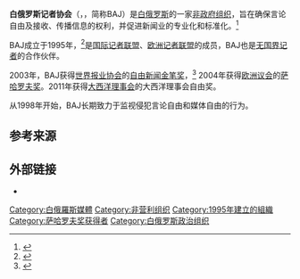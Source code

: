 {{Infobox organization
|name = 白俄罗斯记者协会
|type = [[非政府组织|非政府组织]]
|formation = 1995年9月16日
|headquarters = [[明斯克|明斯克]]
|website = {{official website}}
}}
'''白俄罗斯记者协会'''（{{lang-be|Беларуская асацыяцыя журналістаў}}，{{lang-en|Belarusian Association of Journalists}}，简称BAJ）是[[白俄罗斯|白俄罗斯]]的一家[[非政府组织|非政府组织]]，旨在确保言论自由及接收、传播信息的权利，并促进新闻业的专业化和标准化。<ref>{{Cite web|url=https://web.archive.org/web/20030606083809/http://baj.ru/indexe.htm|title=Wayback Machine|date=Jun 6, 2003|website=web.archive.org|accessdate=Aug 14, 2020}}</ref>

BAJ成立于1995年，<ref>{{Cite web|url=https://www.ngo.by/en/projects/belarusian-association-journalists|title=Belarusian Association of Journalists ||accessdate=Aug 14, 2020|archive-date=2020-10-31|archive-url=https://web.archive.org/web/20201031220418/http://www.ngo.by/en/projects/belarusian-association-journalists|dead-url=yes}}</ref>是[[国际记者联盟|国际记者联盟]]、[[欧洲记者联盟|欧洲记者联盟]]的成员，BAJ也是[[无国界记者|无国界记者]]的合作伙伴。

2003年，BAJ获得[[世界报业协会|世界报业协会]]的[[自由新闻金笔奖|自由新闻金笔奖]]，<ref>{{Cite web|date=2003-06-13|title=Weissrussischer Journalistenverband ausgezeichnet.|url=http://www.nzz.ch/article8WVOH-1.264084|url-access=subscription|url-status=no|archiveurl=https://web.archive.org/web/20180118123931/https://www.nzz.ch/article8WVOH-1.264084|archivedate=2018-01-18|accessdate=2021-03-13|publisher=[[新苏黎世报|新苏黎世报]]|language=de}}</ref> 2004年获得[[欧洲议会|欧洲议会]]的[[萨哈罗夫奖|萨哈罗夫奖]]。2011年获得[[大西洋理事会|大西洋理事会]]的大西洋理事会自由奖。

从1998年开始，BAJ长期致力于监视侵犯言论自由和媒体自由的行为。

== 参考来源 ==
{{reflist}}

== 外部链接 ==
*{{official website}}{{be}}{{en}}
{{Authority control}}
[[Category:白俄羅斯媒體|Category:白俄羅斯媒體]]
[[Category:非营利组织|Category:非营利组织]]
[[Category:1995年建立的組織|Category:1995年建立的組織]]
[[Category:萨哈罗夫奖获得者|Category:萨哈罗夫奖获得者]]
[[Category:白俄罗斯政治组织|Category:白俄罗斯政治组织]]
